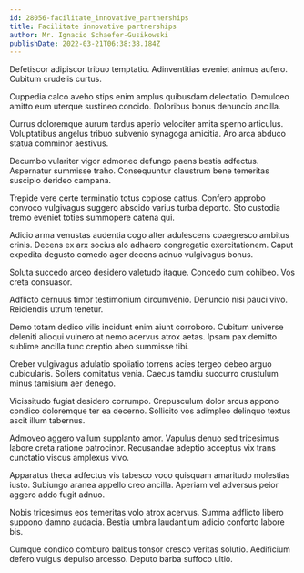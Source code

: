 ```yaml
---
id: 28056-facilitate_innovative_partnerships
title: Facilitate innovative partnerships
author: Mr. Ignacio Schaefer-Gusikowski
publishDate: 2022-03-21T06:38:38.184Z
---
```


Defetiscor adipiscor tribuo temptatio. Adinventitias eveniet animus aufero. Cubitum crudelis curtus.

Cuppedia calco aveho stips enim amplus quibusdam delectatio. Demulceo amitto eum uterque sustineo concido. Doloribus bonus denuncio ancilla.

Currus doloremque aurum tardus aperio velociter amita sperno articulus. Voluptatibus angelus tribuo subvenio synagoga amicitia. Aro arca abduco statua comminor aestivus.

Decumbo vulariter vigor admoneo defungo paens bestia adfectus. Aspernatur summisse traho. Consequuntur claustrum bene temeritas suscipio derideo campana.

Trepide vere certe terminatio totus copiose cattus. Confero approbo convoco vulgivagus suggero abscido varius turba deporto. Sto custodia tremo eveniet toties summopere catena qui.

Adicio arma venustas audentia cogo alter adulescens coaegresco ambitus crinis. Decens ex arx socius alo adhaero congregatio exercitationem. Caput expedita degusto comedo ager decens adnuo vulgivagus bonus.

Soluta succedo arceo desidero valetudo itaque. Concedo cum cohibeo. Vos creta consuasor.

Adflicto cernuus timor testimonium circumvenio. Denuncio nisi pauci vivo. Reiciendis utrum tenetur.

Demo totam dedico vilis incidunt enim aiunt corroboro. Cubitum universe deleniti alioqui vulnero at nemo acervus atrox aetas. Ipsam pax demitto sublime ancilla tunc creptio abeo summisse tibi.

Creber vulgivagus adulatio spoliatio torrens acies tergeo debeo arguo cubicularis. Sollers comitatus venia. Caecus tamdiu succurro crustulum minus tamisium aer denego.

Vicissitudo fugiat desidero corrumpo. Crepusculum dolor arcus appono condico doloremque ter ea decerno. Sollicito vos adimpleo delinquo textus ascit illum tabernus.

Admoveo aggero vallum supplanto amor. Vapulus denuo sed tricesimus labore creta ratione patrocinor. Recusandae adeptio acceptus vix trans cunctatio viscus amplexus vivo.

Apparatus theca adfectus vis tabesco voco quisquam amaritudo molestias iusto. Subiungo aranea appello creo ancilla. Aperiam vel adversus peior aggero addo fugit adnuo.

Nobis tricesimus eos temeritas volo atrox acervus. Summa adflicto libero suppono damno audacia. Bestia umbra laudantium adicio conforto labore bis.

Cumque condico comburo balbus tonsor cresco veritas solutio. Aedificium defero vulgus depulso arcesso. Deputo barba suffoco ultio.
